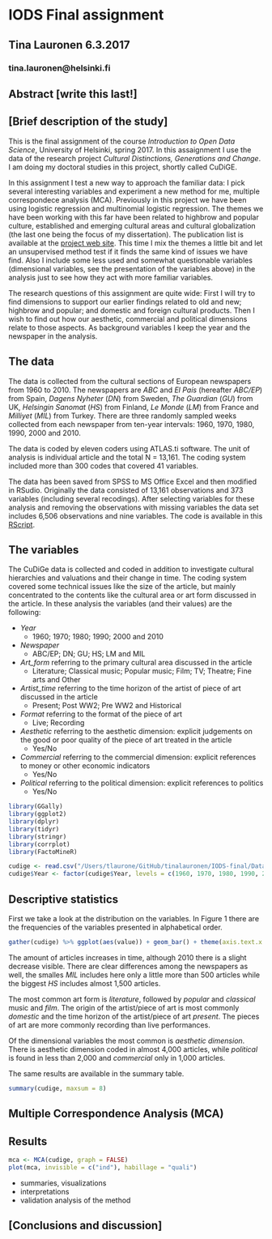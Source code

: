 # IODS Final assignment

## Tina Lauronen 6.3.2017

### tina.lauronen@helsinki.fi

## Abstract [write this last!]

## [Brief description of the study]

This is the final assignment of the course *Introduction to Open Data Science*, University of Helsinki, spring 2017. In this assaignment I use the data of the research project *Cultural Distinctions, Generations and Change*. I am doing my doctoral studies in this project, shortly called CuDiGE.

In this assignment I test a new way to approach the familiar data: I pick several interesting variables and experiment a new method for me, multiple correspondece analysis (MCA). Previously in this project we have been using logistic regression and multinomial logistic regression. The themes we have been working with this far have been related to highbrow and popular culture, established and emerging cultural areas and cultural globalization (the last one being the focus of my dissertation). The publication list is available at the [project web site](http://blogs.helsinki.fi/cudige-project/). This time I mix the themes a little bit and let an unsupervised method test if it finds the same kind of issues we have find. Also I include some less used and somewhat questionable variables (dimensional variables, see the presentation of the variables above) in the analysis just to see how they act with more familiar variables.

The research questions of this assignment are quite wide: First I will try to find dimensions to support our earlier findings related to old and new; highbrow and popular; and domestic and foreign cultural products. Then I wish to find out how our aesthetic, commercial and political dimensions relate to those aspects. As background variables I keep the year and the newspaper in the analysis.

## The data

The data is collected from the cultural sections of European newspapers from 1960 to 2010. The newspapers are *ABC* and *El País* (hereafter *ABC/EP*) from Spain, *Dagens Nyheter* (*DN*) from Sweden, *The Guardian* (*GU*) from UK, *Helsingin Sanomat* (*HS*) from Finland, *Le Monde* (*LM*) from France and *Milliyet* (*MIL*) from Turkey. There are three randomly sampled weeks collected from each newspaper from ten-year intervals: 1960, 1970, 1980, 1990, 2000 and 2010. 

The data is coded by eleven coders using ATLAS.ti software. The unit of analysis is individual article and the total N = 13,161. The coding system included more than 300 codes that covered 41 variables.

The data has been saved from SPSS to MS Office Excel and then modified in RSudio. Originally the data consisted of 13,161 observations and 373 variables (including several recodings). After selecting variables for these analysis and removing the observations with missing variables the data set includes 6,506 observations and nine variables. The code is available in this [RScript](https://github.com/tinalauronen/IODS-final/blob/master/Data/creating_cudige.R).

## The variables

The CuDiGe data is collected and coded in addition to investigate cultural hierarchies and valuations and their change in time. The coding system covered some technical issues like the size of the article, but mainly concentrated to the contents like the cultural area or art form discussed in the article. In these analysis the variables (and their values) are the following:

- *Year*
    - 1960; 1970; 1980; 1990; 2000 and 2010
- *Newspaper*
    - ABC/EP; DN; GU; HS; LM and MIL
- *Art_form* referring to the primary cultural area discussed in the article
    - Literature; Classical music; Popular music; Film; TV; Theatre; Fine arts and Other
- *Artist_time* referring to the time horizon of the artist of piece of art discussed in the article
    - Present; Post WW2; Pre WW2 and Historical
- *Format* referring to the format of the piece of art
    - Live; Recording
- *Aesthetic* referring to the aesthetic dimension: explicit judgements on the good or poor quality of the piece of art treated in the article
     - Yes/No
- *Commercial* referring to the commercial dimension: explicit references to money or other economic indicators
     - Yes/No
- *Political* referring to the political dimension: explicit references to politics
     - Yes/No

```r
library(GGally)
library(ggplot2)
library(dplyr)
library(tidyr)
library(stringr)
library(corrplot)
library(FactoMineR)
```

```r
cudige <- read.csv("/Users/tlaurone/GitHub/tinalauronen/IODS-final/Data/cudige.csv")
cudige$Year <- factor(cudige$Year, levels = c(1960, 1970, 1980, 1990, 2000, 2010), labels = c("1960", "1970", "1980", "1990", "2000", "2010"))
```

## Descriptive statistics

First we take a look at the distribution on the variables. In Figure 1 there are the frequencies of the variables presented in alphabetical order. 

```r
gather(cudige) %>% ggplot(aes(value)) + geom_bar() + theme(axis.text.x = element_text(angle = 45, hjust = 1, size = 6)) + facet_wrap("key", scales = "free")
```

The amount of articles increases in time, although 2010 there is a slight decrease visible. There are clear differences among the newspapers as well, the smalles *MIL* includes here only a little more than 500 articles while the biggest *HS* includes almost 1,500 articles.

The most common art form is *literature*, followed by *popular* and *classical* music and *film*. The origin of the artist/piece of art is most commonly *domestic* and the time horizon of the artist/piece of art *present*. The pieces of art are more commonly recording than live performances.

Of the dimensional variables the most common is *aesthetic dimension*. There is aesthetic dimension coded in almost 4,000 articles, while *political* is found in less than 2,000 and *commercial* only in 1,000 articles.

The same results are available in the summary table.

```r
summary(cudige, maxsum = 8)
```


## Multiple Correspondence Analysis (MCA)

## Results

```r
mca <- MCA(cudige, graph = FALSE)
plot(mca, invisible = c("ind"), habillage = "quali")
```

- summaries, visualizations
- interpretations
- validation analysis of the method

## [Conclusions and discussion]
